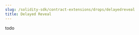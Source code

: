 ---
slug: /solidity-sdk/contract-extensions/drops/delayedreveal
title: Delayed Reveal
---

todo
